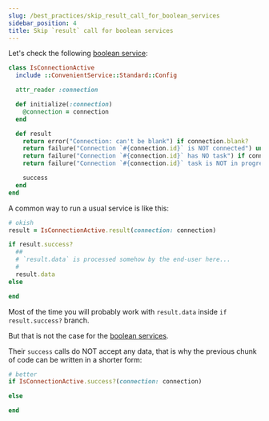 ```yaml
---
slug: /best_practices/skip_result_call_for_boolean_services
sidebar_position: 4
title: Skip `result` call for boolean services
---
```


Let's check the following [boolean service](/glossary/boolean_service):

```ruby
class IsConnectionActive
  include ::ConvenientService::Standard::Config

  attr_reader :connection

  def initialize(:connection)
    @connection = connection
  end

  def result
    return error("Connection: can't be blank") if connection.blank?
    return failure("Connection `#{connection.id}` is NOT connected") unless connection.connected?
    return failure("Connection `#{connection.id}` has NO task") if connection.task.blank?
    return failure("Connection `#{connection.id}` task is NOT in progress") unless connection.task.in_progres?

    success
  end
end
```

A common way to run a usual service is like this:

```ruby
# okish
result = IsConnectionActive.result(connection: connection)

if result.success?
  ##
  # `result.data` is processed somehow by the end-user here...
  #
  result.data
else

end
```

Most of the time you will probably work with `result.data` inside `if result.success?` branch.

But that is not the case for the [boolean services](/glossary/boolean_service).

Their `success` calls do NOT accept any data, that is why the previous chunk of code can be written in a shorter form:

```ruby
# better
if IsConnectionActive.success?(connection: connection)

else

end
```
